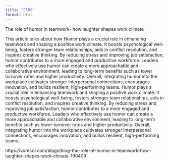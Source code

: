 ```yaml
---
title: "ElDG"
format: html
---
```


The role of humor in teamwork- how laughter shapes work climate

This article talks about how Humor plays a crucial role in enhancing teamwork and shaping a positive work climate. It boosts psychological well-being, fosters stronger team relationships, aids in conflict resolution, and inspires creative thinking. By reducing stress and improving job satisfaction, humor contributes to a more engaged and productive workforce. Leaders who effectively use humor can create a more approachable and collaborative environment, leading to long-term benefits such as lower turnover rates and higher productivity. Overall, integrating humor into the workplace cultivates stronger interpersonal connections, encourages innovation, and builds resilient, high-performing teams. Humor plays a crucial role in enhancing teamwork and shaping a positive work climate. It boosts psychological well-being, fosters stronger team relationships, aids in conflict resolution, and inspires creative thinking. By reducing stress and improving job satisfaction, humor contributes to a more engaged and productive workforce. Leaders who effectively use humor can create a more approachable and collaborative environment, leading to long-term benefits such as lower turnover rates and higher productivity. Overall, integrating humor into the workplace cultivates stronger interpersonal connections, encourages innovation, and builds resilient, high-performing teams.

https://vorecol.com/blogs/blog-the-role-of-humor-in-teamwork-how-laughter-shapes-work-climate-190409 
